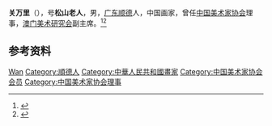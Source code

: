 '''关万里'''（{{bd|1912年||1983年|}}），号'''松山老人'''，男，[[广东|广东]][[顺德|顺德]]人，中国画家，曾任[[中国美术家协会|中国美术家协会]]理事，[[澳门美术研究会|澳门美术研究会]]副主席。<ref>{{cite book|title=中国美术家协会会员辞典，1949-2002|author=中国美术家协会编|year=2004|publisher=人民美术出版社|location=北京|pages=}}</ref><ref>{{Cite web|title=关万里,1912-1983|url=https://www.macaumemory.mo/entries_f48cdf60bae24315a1e6714af231d976?token=mKJxyvpjCSN14ATm4kIUsA==&lgType=zh-cn|accessdate=2020-11-26|work=澳門記憶|archive-date=2020-12-04|archive-url=https://web.archive.org/web/20201204141752/https://www.macaumemory.mo/entries_f48cdf60bae24315a1e6714af231d976?token=mKJxyvpjCSN14ATm4kIUsA==&lgType=zh-cn|dead-url=no}}</ref>

== 参考资料 ==
{{reflist}}

{{中国人物小作品}}
{{Navboxes 
| title  = 关万里在[[中国美术家协会|中国美术家协会]]的职务
| list1  =
{{中国美术家协会第三届理事会}}
}}

{{Authority control}}
{{DEFAULTSORT:Guan关}}
[[Category:关姓|Wan]]
[[Category:順德人|Category:順德人]]
[[Category:中華人民共和國畫家|Category:中華人民共和國畫家]]
[[Category:中国美术家协会会员|Category:中国美术家协会会员]]
[[Category:中国美术家协会理事|Category:中国美术家协会理事]]